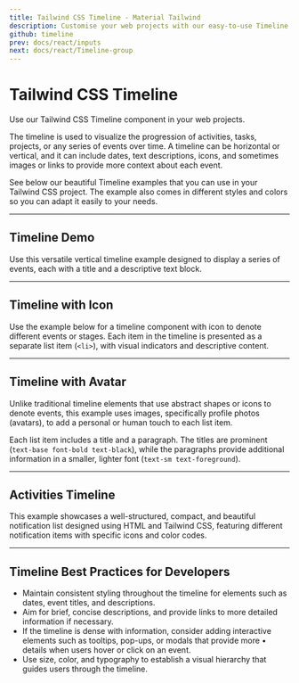 ```yaml
---
title: Tailwind CSS Timeline - Material Tailwind
description: Customise your web projects with our easy-to-use Timeline component for Tailwind CSS and React using Material Design guidelines.
github: timeline
prev: docs/react/inputs
next: docs/react/Timeline-group
---
```


# Tailwind CSS Timeline

Use our Tailwind CSS Timeline component in your web projects.

The timeline is used to visualize the progression of activities, tasks, projects, or any series of events over time. A timeline can be horizontal or vertical, and it can include dates, text descriptions, icons, and sometimes images or links to provide more context about each event.

See below our beautiful Timeline examples that you can use in your Tailwind CSS project. The example also comes in different styles and colors so you can adapt it easily to your needs.

---

## Timeline Demo

Use this versatile vertical timeline example designed to display a series of events, each with a title and a descriptive text block.

<PreviewWithCode relativePath="timeline/timeline-demo.tsx" language="html" />

---

## Timeline with Icon

Use the example below for a timeline component with icon to denote different events or stages. Each item in the timeline is presented as a separate list item (`<li>`), with visual indicators and descriptive content.

<PreviewWithCode relativePath="timeline/timeline-with-icon.tsx" language="html" />

---

## Timeline with Avatar

Unlike traditional timeline elements that use abstract shapes or icons to denote events, this example uses images, specifically profile photos (avatars), to add a personal or human touch to each list item.

Each list item includes a title and a paragraph. The titles are prominent (`text-base font-bold text-black`), while the paragraphs provide additional information in a smaller, lighter font (`text-sm text-foreground`).

<PreviewWithCode relativePath="timeline/timeline-with-avatar.tsx" language="html" />

---

## Activities Timeline

This example showcases a well-structured, compact, and beautiful notification list designed using HTML and Tailwind CSS, featuring different notification items with specific icons and color codes.

<PreviewWithCode relativePath="timeline/activities-timeline.tsx" language="html" />

---

## Timeline Best Practices for Developers

- Maintain consistent styling throughout the timeline for elements such as dates, event titles, and descriptions.
- Aim for brief, concise descriptions, and provide links to more detailed information if necessary.
- If the timeline is dense with information, consider adding interactive elements such as tooltips, pop-ups, or modals that provide more • details when users hover or click on an event.
- Use size, color, and typography to establish a visual hierarchy that guides users through the timeline.